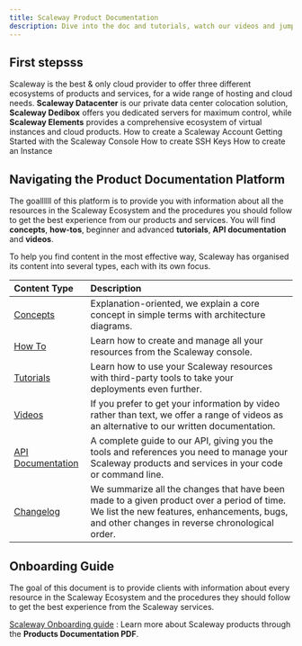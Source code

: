 ```yaml
---
title: Scaleway Product Documentation
description: Dive into the doc and tutorials, watch our videos and jump into code.
---
```


## First stepsss

Scaleway is the best & only cloud provider to offer three different ecosystems of products and services, for a wide range of hosting and cloud needs. **Scaleway Datacenter** is our private data center colocation solution, **Scaleway Dedibox** offers you dedicated servers for maximum control, while **Scaleway Elements** provides a comprehensive ecosystem of virtual instances and cloud products.
<Steps>
  <StepButton to="/console/my-account/how-to/create-an-account/">How to create a Scaleway Account</StepButton>
  <StepButton to="/console/my-account/quickstart/">Getting Started with the Scaleway Console</StepButton>
</Steps>
<Steps>
  <StepButton to="/console/my-project/how-to/create-ssh-key/">How to create SSH Keys</StepButton>
  <StepButton to="/compute/instances/how-to/create-an-instance/">How to create an Instance</StepButton>
</Steps>

## Navigating the Product Documentation Platform

The goallllll of this platform is to provide you with information about all the resources in the Scaleway Ecosystem and the procedures you should follow to get the best experience from our products and services. You will find **concepts**, **how-tos**, beginner and advanced **tutorials**, **API documentation** and **videos**.

To help you find content in the most effective way, Scaleway has organised its content into several types, each with its own focus.

| Content Type  | Description                                                                                                                                                                                |
| :------------ | :----------------------------------------------------------------------------------------------------------------------------------------------------------------------------------------- |
| [Concepts](/console/my-account/concepts) | Explanation-oriented, we explain a core concept in simple terms with architecture diagrams.                                                                                                |
| [How To](/console/my-account/how-to/create-an-account/) | Learn how to create and manage all your resources from the Scaleway console.                                                                                                              |
| [Tutorials](/tutorials/) | Learn how to use your Scaleway resources with third-party tools to take your deployments even further.                                                                                                                |
| [Videos](/compute/instances/videos/) | If you prefer to get your information by video rather than text, we offer a range of videos as an alternative to our written documentation.                                                |
| [API Documentation](https://developers.scaleway.com/en/) | A complete guide to our API, giving you the tools and references you need to manage your Scaleway products and services in your code or command line.                                       |
| [Changelog](https://www.scaleway.com/en/changelog/) | We summarize all the changes that have been made to a given product over a period of time. We list the new features, enhancements, bugs, and other changes in reverse chronological order. |


## Onboarding Guide

The goal of this document is to provide clients with information about every resource in the Scaleway Ecosystem and the procedures they should follow to get the best experience from the Scaleway services.

[Scaleway Onboarding guide](assets/scaleway-quickstart1.1.pdf)
: Learn more about Scaleway products through the **Products Documentation PDF**. 

<GeneralLinks title="General links">
  <GeneralLinksItem
    icon="community"
    title="Slack Community"
    href="https://slack.scaleway.com/"
  />
  <GeneralLinksItem
    icon="status"
    title="Service Status"
    href="https://status.scaleway.com/"
  />
  <GeneralLinksItem
    icon="ideas"
    title="Scaleway Ideas"
    href="https://ideas.scaleway.com/"
  />
  <GeneralLinksItem
    icon="abuse"
    title="Report Abuse"
    href="https://abuse.scaleway.com/"
  />
  <GeneralLinksItem
    icon="assistance"
    title="Technical Assistance"
    href="https://console.scaleway.com/support/tickets"
  />
</GeneralLinks>
